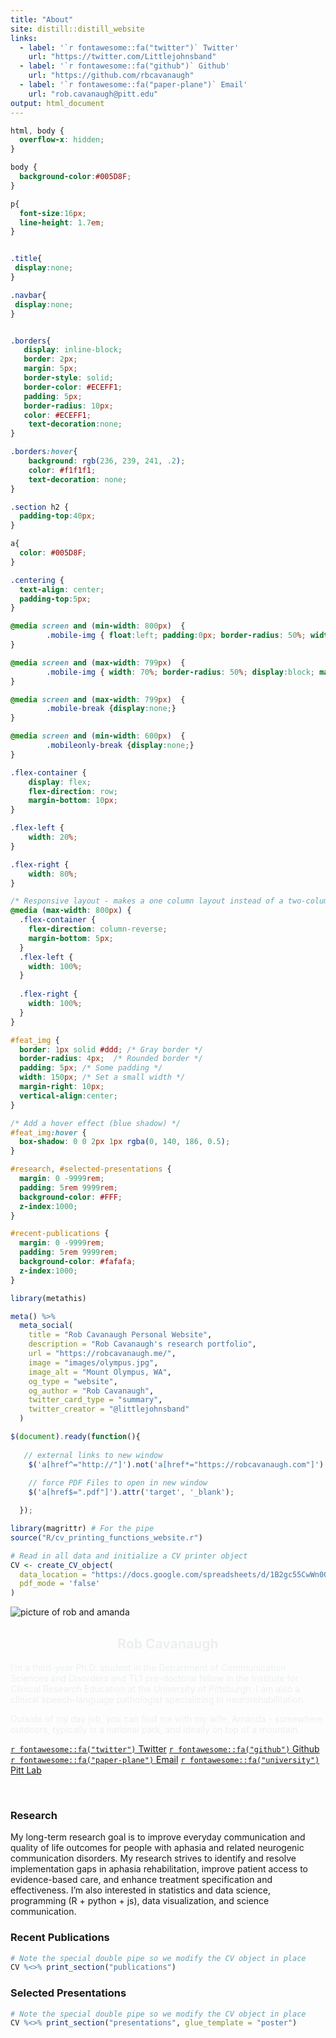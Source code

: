 ```yaml
---
title: "About"
site: distill::distill_website
links:
  - label: '`r fontawesome::fa("twitter")` Twitter'
    url: "https://twitter.com/Littlejohnsband"
  - label: '`r fontawesome::fa("github")` Github'
    url: "https://github.com/rbcavanaugh"
  - label: '`r fontawesome::fa("paper-plane")` Email'
    url: "rob.cavanaugh@pitt.edu"
output: html_document
---
```


```css

html, body {
  overflow-x: hidden;
}

body {
  background-color:#005D8F;
}

p{
  font-size:16px;
  line-height: 1.7em;
}


.title{
 display:none;
}

.navbar{
 display:none;
}


.borders{
   display: inline-block;
   border: 2px;
   margin: 5px;
   border-style: solid;
   border-color: #ECEFF1;
   padding: 5px;
   border-radius: 10px;
   color: #ECEFF1;
    text-decoration:none;
}

.borders:hover{
    background: rgb(236, 239, 241, .2);
    color: #f1f1f1;
    text-decoration: none;
}

.section h2 {
  padding-top:40px;
}

a{
  color: #005D8F;
}

.centering {
  text-align: center;
  padding-top:5px;
}

@media screen and (min-width: 800px)  {
        .mobile-img { float:left; padding:0px; border-radius: 50%; width: 30%; display:block; margin-left:auto; margin-right:30px; margin-bottom:20px;border: 5px solid #ECEFF1;}
}

@media screen and (max-width: 799px)  {
        .mobile-img { width: 70%; border-radius: 50%; display:block; margin-left:auto; margin-right:auto; margin-bottom:30px; max-width: 300px;border: 5px solid #ECEFF1; }
}

@media screen and (max-width: 799px)  {
        .mobile-break {display:none;}
}

@media screen and (min-width: 600px)  {
        .mobileonly-break {display:none;}
}

.flex-container {
    display: flex;
    flex-direction: row;
    margin-bottom: 10px;
}

.flex-left {
    width: 20%;
}

.flex-right {
    width: 80%;
}

/* Responsive layout - makes a one column layout instead of a two-column layout */
@media (max-width: 800px) {
  .flex-container {
    flex-direction: column-reverse;
    margin-bottom: 5px;
  }
  .flex-left {
    width: 100%;
  }
  
  .flex-right {
    width: 100%;
  }
}

#feat_img {
  border: 1px solid #ddd; /* Gray border */
  border-radius: 4px;  /* Rounded border */
  padding: 5px; /* Some padding */
  width: 150px; /* Set a small width */
  margin-right: 10px;
  vertical-align:center;
}

/* Add a hover effect (blue shadow) */
#feat_img:hover {
  box-shadow: 0 0 2px 1px rgba(0, 140, 186, 0.5);
}

#research, #selected-presentations {
  margin: 0 -9999rem;
  padding: 5rem 9999rem;
  background-color: #FFF;
  z-index:1000;
}

#recent-publications {
  margin: 0 -9999rem;
  padding: 5rem 9999rem;
  background-color: #fafafa;
  z-index:1000;
}

```

```r
library(metathis)

meta() %>%
  meta_social(
    title = "Rob Cavanaugh Personal Website",
    description = "Rob Cavanaugh's research portfolio",
    url = "https://robcavanaugh.me/",
    image = "images/olympus.jpg",
    image_alt = "Mount Olympus, WA",
    og_type = "website",
    og_author = "Rob Cavanaugh",
    twitter_card_type = "summary",
    twitter_creator = "@littlejohnsband"
  )

```

```js
$(document).ready(function(){
	
   // external links to new window
    $('a[href^="http://"]').not('a[href*="https://robcavanaugh.com"]').attr('target','_blank');
    
    // force PDF Files to open in new window
    $('a[href$=".pdf"]').attr('target', '_blank');

  });
```

```r

library(magrittr) # For the pipe
source("R/cv_printing_functions_website.r")

# Read in all data and initialize a CV printer object
CV <- create_CV_object(
  data_location = "https://docs.google.com/spreadsheets/d/1B2gc55CwWn0QidoLk3aqWXFaKGFXqekKV94LVyY7Gug/edit?usp=sharing",  
  pdf_mode = 'false'
)

```


![picture of rob and amanda](images/robamanda-oly.jpg){class="mobile-img"}
<br class = "mobile-break">

<center style = "color:#ECEFF1;">

## Rob Cavanaugh

</center>

<div style = "color:#ECEFF1;">

I'm a third-year Ph.D. student in the Department of Communication Sciences and Disorders and TL1 pre-doctoral fellow in the Institute for Clinical Research Education at the University of Pittsburgh. I am also a clinical speech-language pathologist specializing in neurorehabilitation.

Outside of my day job, you can find me with my wife, Amanda - somewhere outdoors, typically in a national park, and ideally on top of a mountain.

</div>

::: {.centering}
[`r fontawesome::fa("twitter")` Twitter](https://twitter.com/Littlejohnsband){.borders}
[`r fontawesome::fa("github")` Github](https://github.com/rbcavanaugh){.borders}
[`r fontawesome::fa("paper-plane")` Email](mailto:rob.cavanaugh@pitt.edu){.borders}
[`r fontawesome::fa("university")` Pitt Lab](https://lrcl.pitt.edu){.borders}
:::

::: {style="clear:both;"}
:::

<br class = "mobileonly-break">

### Research

My long-term research goal is to improve everyday communication and quality of life outcomes for people with aphasia and related neurogenic communication disorders. My research strives to identify and resolve implementation gaps in aphasia rehabilitation, improve patient access to evidence-based care, and enhance treatment specification and effectiveness. I'm also interested in statistics and data science, programming (R + python + js), data visualization, and science communication.

### Recent Publications

```r
# Note the special double pipe so we modify the CV object in place
CV %<>% print_section("publications") 
```

### Selected Presentations

```r
# Note the special double pipe so we modify the CV object in place
CV %<>% print_section("presentations", glue_template = "poster") 
```
